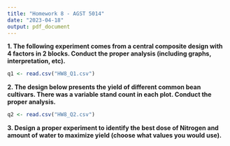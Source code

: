```yaml
---
title: "Homework 8 - AGST 5014"
date: "2023-04-18"
output: pdf_document
---
```



__1. The following experiment comes from a central composite design 
with 4 factors in 2 blocks. Conduct the proper analysis (including graphs, interpretation, etc). __ 

```r
q1 <- read.csv("HW8_Q1.csv")
```

__2. The design below presents the yield of different common bean cultivars.
There was a variable stand count in each plot. Conduct the proper analysis.__ 

```r
q2 <- read.csv("HW8_Q2.csv")
```

__3. Design a proper experiment to identify the best dose of Nitrogen and
amount of water to maximize yield (choose what values you would use). __ 
